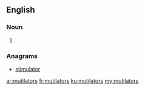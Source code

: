 ==English==

===Noun===
{{head|en|plural}}

# {{plural of|mutilator|lang=en|nocat=1}}

===Anagrams===
* [[stimulator#English|stimulator]]

[[ar:mutilators]]
[[fr:mutilators]]
[[ku:mutilators]]
[[my:mutilators]]
